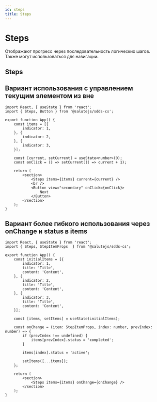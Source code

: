 ```yaml
---
id: steps
title: Steps
---
```



# Steps
Отображают прогресс через последовательность логических шагов. Также могут использоваться для навигации.

## Steps

<Description name="Steps" />
<PropsTable name="Steps" />

## Вариант использования с управлением текущим элементом из вне

```tsx live
import React, { useState } from 'react';
import { Steps, Button } from '@salutejs/sdds-cs';

export function App() {
    const items = [{
        indicator: 1,
    }, {
        indicator: 2,
    }, {
        indicator: 3,
    }];

    const [current, setCurrent] = useState<number>(0);
    const onClick = () => setCurrent(() => current + 1);

    return (
        <section>
            <Steps items={items} current={current} />
            <br />
            <Button view="secondary" onClick={onClick}>
                Next
            </Button>
        </section>
    );
}
```

## Вариант более гибкого использования через onChange и status в items

```tsx live
import React, { useState } from 'react';
import { Steps, StepItemProps  } from '@salutejs/sdds-cs';

export function App() {
    const initialItems = [{
        indicator: 1,
        title: 'Title',
        content: 'Content',
    }, {
        indicator: 2,
        title: 'Title',
        content: 'Content',
    }, {
        indicator: 3,
        title: 'Title',
        content: 'Content',
    }];

    const [items, setItems] = useState(initialItems);

    const onChange = (item: StepItemProps, index: number, prevIndex: number) => {
        if (prevIndex !== undefined) {
            items[prevIndex].status = 'completed';
        }

        items[index].status = 'active';

        setItems([...items]);
    };

    return (
        <section>
            <Steps items={items} onChange={onChange} />
        </section>
    );
}
```
